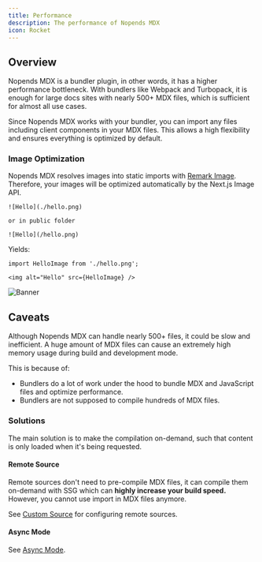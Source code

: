 ```yaml
---
title: Performance
description: The performance of Nopends MDX
icon: Rocket
---
```


## Overview

Nopends MDX is a bundler plugin, in other words, it has a higher performance bottleneck.
With bundlers like Webpack and Turbopack, it is enough for large docs sites with nearly 500+ MDX files, which is sufficient for almost all use cases.

Since Nopends MDX works with your bundler, you can import any files including client components in your MDX files.
This allows a high flexibility and ensures everything is optimized by default.

### Image Optimization

Nopends MDX resolves images into static imports with [Remark Image](/docs/headless/mdx/remark-image).
Therefore, your images will be optimized automatically by the Next.js Image API.

```mdx
![Hello](./hello.png)

or in public folder

![Hello](/hello.png)
```

Yields:

```mdx
import HelloImage from './hello.png';

<img alt="Hello" src={HelloImage} />
```

![Banner](/banner.png)

## Caveats

Although Nopends MDX can handle nearly 500+ files, it could be slow and inefficient.
A huge amount of MDX files can cause an extremely high memory usage during build and development mode.

This is because of:

- Bundlers do a lot of work under the hood to bundle MDX and JavaScript files and optimize performance.
- Bundlers are not supposed to compile hundreds of MDX files.

### Solutions

The main solution is to make the compilation on-demand, such that content is only loaded when it's being requested.

#### Remote Source

Remote sources don't need to pre-compile MDX files, it can compile them on-demand with SSG which can **highly increase your build speed.**
However, you cannot use import in MDX files anymore.

See [Custom Source](/docs/headless/custom-source) for configuring remote sources.

#### Async Mode

See [Async Mode](/docs/mdx/async).
